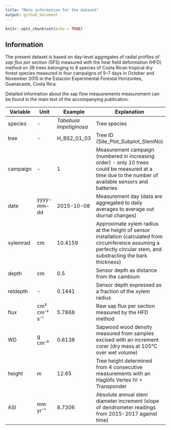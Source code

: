 ```yaml
---
title: "Meta information for the dataset"
output: github_document
---
```


```r
knitr::opts_chunk$set(echo = TRUE)
```

## Information
The present dataset is based on day-level aggregates of radial profiles of *sap flux per section* (SFS) measured with the heat field deformation (HFD) method on 38 trees belonging to 8 species of Costa Rican tropical dry forest species measured in four campaigns of 5--7 days in October and November 2015 in the Estación Experimental Forestal Horizontes, Guanacaste, Costa Rica. 

Detailed information about the sap flow meausrements measurement can be found in the main text of the accompanying publication.

| Variable | Unit | Example | Explanation |
|----------|------|---------|-------------|
|species   | -    | *Tabebuia impetiginosa* | Tree species|
|tree      | -    | H_BS2_01_03 | Tree ID (Site_Plot_Subplot_StemNo)|
|campaign  | -    | 1 | Measurement campaign (numbered in increasing order) - only 10 trees could be measured at a time due to the number of available sensors and batteries |
|date      |yyyy-mm-dd | 2015-10-08 | Measurement day (data are aggregated to daily averages to average out diurnal changes) |
|xylemrad  | cm   | 10.4159 | Approximate xylem radius at the height of sensor installation (calculated from circumference assuming a perfectly circular stem, and substracting the bark thickness) |
|depth     | cm   | 0.5 | Sensor depth as distance from the cambium |
|reldepth  | -    | 0.1441 | Sensor depth expressed as a fraction of the xylem radius |
|flux      | cm³ cm⁻² s⁻¹ | 5.7868 | Raw sap flux per section measured by the HFD method|
|WD        | g cm⁻³ | 0.6138 | Sapwood wood density measured from samples excised with an increment corer (dry mass at 105°C over wet volume)|
|height    | m    | 12.65 | Tree height determined from 4 consecutive measurements with an Haglöfs Vertex IV + Transponder |
|ASI       | mm yr⁻¹| 8.7306 | Absolute annual stem diameter increment (slope of dendrometer readings from 2015-2017 against time) |